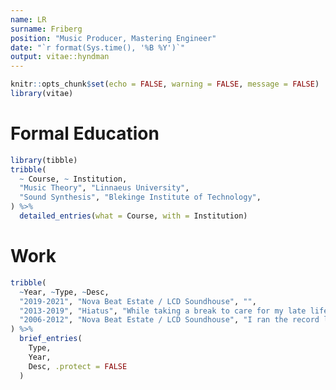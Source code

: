 ```yaml
---
name: LR
surname: Friberg
position: "Music Producer, Mastering Engineer"
date: "`r format(Sys.time(), '%B %Y')`"
output: vitae::hyndman
---
```


```r
knitr::opts_chunk$set(echo = FALSE, warning = FALSE, message = FALSE)
library(vitae)
```

# Formal Education

```r
library(tibble)
tribble(
  ~ Course, ~ Institution,
  "Music Theory", "Linnaeus University",
  "Sound Synthesis", "Blekinge Institute of Technology",
) %>% 
  detailed_entries(what = Course, with = Institution)
```

# Work

```r
tribble(
  ~Year, ~Type, ~Desc,
  "2019-2021", "Nova Beat Estate / LCD Soundhouse", "",
  "2013-2019", "Hiatus", "While taking a break to care for my late life partner J.D. Wolbers in Sweden, I managed to perform a live set at Noden in Stockholm in 2017. Additionally, in 2016, I worked as a screenwriter for a film directed by Alicja Slawinska.\\newline \\phantom{a}",
  "2006-2012", "Nova Beat Estate / LCD Soundhouse", "I ran the record label Nova Beat Estate with Alex Rahner, releasing 17 albums by diverse artists. We organized three open-air music festivals called Dust Horizon in eastern Cyprus from 2008 to 2010. During the years 2008 to 2012, I provided audio mixing and mastering services under the name LCD Soundhouse. Additionally, from 2009 to 2013, I offered freelance graphic design services. I also produced one album, two EPs, and a demo under the name Dawnbreaker; co-produced four albums with the psytrance band RAINE and eight albums with the avantgarde band Tuatha. And, between 2009 and 2013, I worked with Canadian author Mel Higgins under the name Dream Aid, creating poetry and short stories that blended elements of fantasy, sci-fi, and horror. For more information, you can find additional details in the audiobook Reclaiming The Truth.\\newline \\phantom{a}"
) %>% 
  brief_entries(
    Type,
    Year, 
    Desc, .protect = FALSE
  )
```

